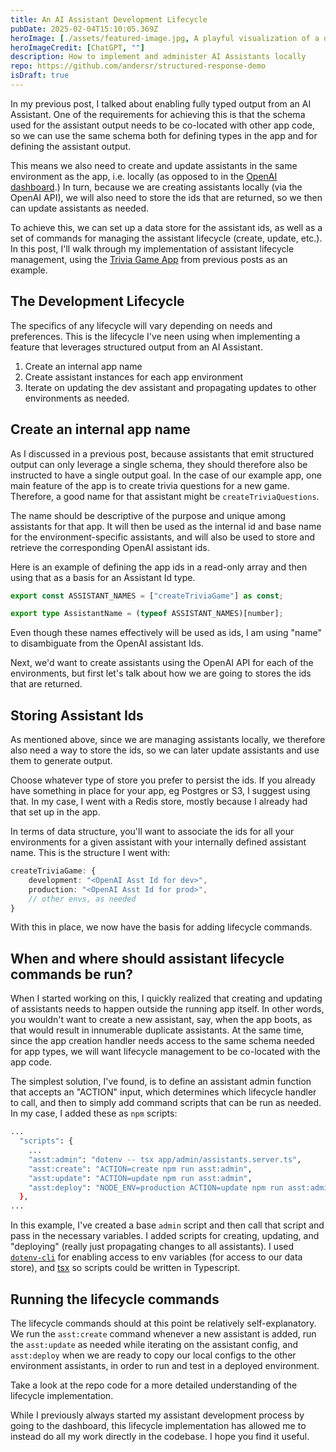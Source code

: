 ```yaml
---
title: An AI Assistant Development Lifecycle
pubDate: 2025-02-04T15:10:05.369Z
heroImage: [./assets/featured-image.jpg, A playful visualization of a development lifecycle]
heroImageCredit: [ChatGPT, ""]
description: How to implement and administer AI Assistants locally
repo: https://github.com/andersr/structured-response-demo
isDraft: true
---
```


In my previous post, I talked about enabling fully typed output from an AI Assistant. One of the requirements for achieving this is that the schema used for the assistant output needs to be co-located with other app code, so we can use the same schema both for  defining types in the app and for defining the assistant output.

This means we also need to create and update assistants in the same environment as the app, i.e. locally (as opposed to in the [OpenAI dashboard](https://platform.openai.com/).)  In turn, because we are creating assistants locally (via the OpenAI API), we will also need to store the ids that are returned, so we then can update assistants as needed.

To achieve this, we can set up a data store for the assistant ids, as well as a set of commands for managing the assistant lifecycle (create, update, etc.).  In this post, I'll walk through my implementation of assistant lifecycle management, using the [Trivia Game App](https://github.com/andersr/structured-response-demo) from previous posts as an example.

## The Development Lifecycle 

The specifics of any lifecycle will vary depending on needs and preferences. This is the lifecycle I've neen using when implementing a feature that leverages structured output from an AI Assistant.

1. Create an internal app name
2. Create assistant instances for each app environment
3. Iterate on updating the dev assistant and propagating updates to other environments as needed.

## Create an internal app name

As I discussed in a previous post, because assistants that emit structured output can only leverage a single schema, they should therefore also be instructed to have a single output goal. In the case of our example app, one main feature of the app is to create trivia questions for a new game. Therefore, a good name for that assistant might be `createTriviaQuestions`.

The name should be descriptive of the purpose and unique among assistants for that app. It will then be used as the internal id and base name for the environment-specific assistants, and will also be used to store and retrieve the corresponding OpenAI assistant ids.

Here is an example of defining the app ids in a read-only array and then using that as a basis for an Assistant Id type. 

```ts
export const ASSISTANT_NAMES = ["createTriviaGame"] as const;

export type AssistantName = (typeof ASSISTANT_NAMES)[number];
```

Even though these names effectively will be used as ids, I am using "name" to disambiguate from the OpenAI assistant Ids.

Next, we'd want to create assistants using the OpenAI API for each of the environments, but first let's talk about how we are going to stores the ids that are returned.

## Storing Assistant Ids 

As mentioned above, since we are managing assistants locally, we therefore also need a way to store the ids, so we can later update assistants and use them to generate output.

Choose whatever type of store you prefer to persist the ids. If you already have something in place for your app, eg Postgres or S3, I suggest using that. In my case, I went with a Redis store, mostly because I already had that set up in the app.

In terms of data structure, you'll want to associate the ids for all your environments for a given assistant with your internally defined assistant name. This is the structure I went with:

```ts
createTriviaGame: {
    development: "<OpenAI Asst Id for dev>",
    production: "<OpenAI Asst Id for prod>",
    // other envs, as needed
}
```

With this in place, we now have the basis for adding lifecycle commands. 

## When and where should assistant lifecycle commands be run?

When I started working on this, I quickly realized that creating and updating of assistants needs to happen outside the running app itself. In other words, you wouldn't want to create a new assistant, say, when the app boots, as that would result in innumerable duplicate assistants.  At the same time, since the app creation handler needs access to the same schema needed for app types, we will want lifecycle management to be co-located with the app code.

The simplest solution, I've found, is to define an assistant admin function that accepts an "ACTION" input, which determines which lifecycle handler to call, and then to simply add command scripts that can be run as needed. In my case, I added these as `npm` scripts:

```sh title="package.json"
...
  "scripts": {
    ...
    "asst:admin": "dotenv -- tsx app/admin/assistants.server.ts",
    "asst:create": "ACTION=create npm run asst:admin",
    "asst:update": "ACTION=update npm run asst:admin",
    "asst:deploy": "NODE_ENV=production ACTION=update npm run asst:admin"
  },
...
```
In this example, I've created a base `admin` script and then call that script and pass in the necessary variables.  I added scripts for creating, updating, and "deploying" (really just propagating changes to all assistants).  I used [`dotenv-cli`](https://www.npmjs.com/package/dotenv-cli) for enabling access to env variables (for access to our data store), and [tsx](https://www.npmjs.com/package/tsx) so scripts could be written in Typescript.

## Running the lifecycle commands 

The lifecycle commands should at this point be relatively self-explanatory.  We run the `asst:create` command whenever a new assistant is added, run the `asst:update` as needed while iterating on the assistant config, and `asst:deploy` when we are ready to copy our local configs to the other environment assistants, in order to run and test in a deployed environment.

Take a look at the repo code for a more detailed understanding of the lifecycle implementation.

While I previously always started my assistant development process by going to the dashboard, this lifecycle implementation has allowed me to instead do all my work directly in the codebase.  I hope you find it useful.

